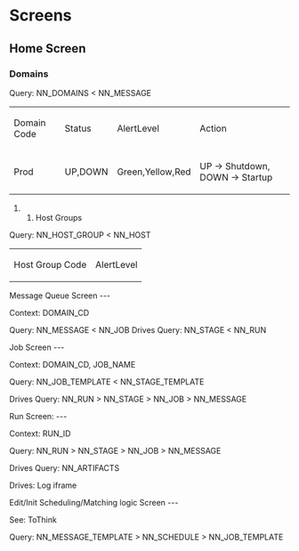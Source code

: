 = Screens =

== Home Screen ==

=== Domains ===

Query: NN_DOMAINS < NN_MESSAGE

{|
| Domain Code || Status || AlertLevel || Action 
|-
| Prod || UP,DOWN || Green,Yellow,Red || UP -> Shutdown, DOWN -> Startup 
|}


### Host Groups

Query: NN_HOST_GROUP < NN_HOST

{| 
| Host Group Code || AlertLevel 
|}


Message Queue Screen
---

Context: DOMAIN_CD

Query: NN_MESSAGE < NN_JOB 
Drives Query: NN_STAGE < NN_RUN


Job Screen
---

Context: DOMAIN_CD, JOB_NAME

Query: NN_JOB_TEMPLATE < NN_STAGE_TEMPLATE

Drives Query: NN_RUN > NN_STAGE > NN_JOB > NN_MESSAGE


Run Screen:
---

Context: RUN_ID

Query: NN_RUN > NN_STAGE > NN_JOB > NN_MESSAGE

Drives Query: NN_ARTIFACTS

Drives: Log iframe


Edit/Init Scheduling/Matching logic Screen
---

See: ToThink

Query: NN_MESSAGE_TEMPLATE > NN_SCHEDULE > NN_JOB_TEMPLATE
 







